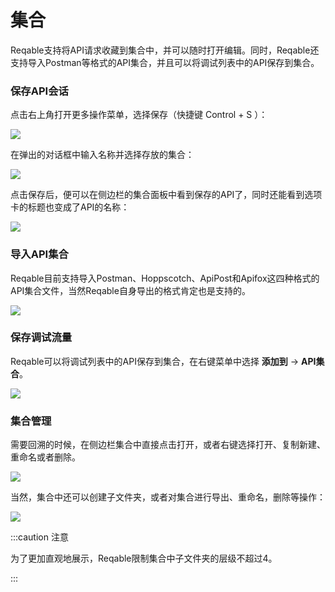 # 集合


Reqable支持将API请求收藏到集合中，并可以随时打开编辑。同时，Reqable还支持导入Postman等格式的API集合，并且可以将调试列表中的API保存到集合。

### 保存API会话

点击右上角打开更多操作菜单，选择保存（快捷键 <Shortcut>Control + S</Shortcut> ）：

![](arts/collection_01.png)

在弹出的对话框中输入名称并选择存放的集合：

![](arts/collection_02.png)

点击保存后，便可以在侧边栏的集合面板中看到保存的API了，同时还能看到选项卡的标题也变成了API的名称：

![](arts/collection_03.png)

### 导入API集合

Reqable目前支持导入Postman、Hoppscotch、ApiPost和Apifox这四种格式的API集合文件，当然Reqable自身导出的格式肯定也是支持的。

![](arts/collection_04.png)

### 保存调试流量

Reqable可以将调试列表中的API保存到集合，在右键菜单中选择 **添加到** -> **API集合**。

![](arts/collection_05.png)

### 集合管理

需要回溯的时候，在侧边栏集合中直接点击打开，或者右键选择打开、复制新建、重命名或者删除。

![](arts/collection_06.png)

当然，集合中还可以创建子文件夹，或者对集合进行导出、重命名，删除等操作：

![](arts/collection_07.png)

:::caution 注意

为了更加直观地展示，Reqable限制集合中子文件夹的层级不超过4。

:::